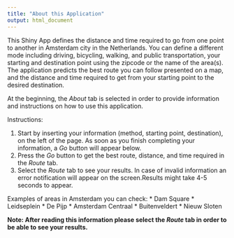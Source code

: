 ```yaml
---
title: "About this Application"
output: html_document
---
```


This Shiny App defines the distance and time required to go from one point to another in Amsterdam city in the Netherlands. You can define a different mode including driving, bicycling, walking, and public transportation, your starting and destination point using the zipcode or the name of the area(s). The application predicts the best route you can follow presented on a map, and the distance and time required to get from your starting point to the desired destination.

At the beginning, the _About_ tab is selected in order to provide information and instructions on how to use this application.

Instructions:

1. Start by inserting your information (method, starting point, destination), on the left of the page. As soon as you finish completing your information, a _Go_ button will appear below.
2. Press the _Go_ button to get the best route, distance, and time required in the _Route_ tab.
3. Select the _Route_ tab to see your results. In case of invalid information an error notification will appear on the screen.Results might take 4-5 seconds to appear.

Examples of areas in Amsterdam you can check:
* Dam Square
* Leidseplein
* De Pijp
* Amsterdam Centraal
* Buitenveldert
* Nieuw Sloten


__Note: After reading this information please select the _Route_ tab in order to be able to see your results.__
